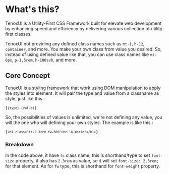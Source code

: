 
# What's this?

TenoxUI is a Utility-First CSS Framework built for elevate web development by enhancing speed and efficiency by delivering various collection of utility-first classes.

TenoxUI not providing any defined class names such as `mt-1`, `h-12`, `container`, and more. You make your own class from value you desired. So, instead of using defined value like that, you can use class names like `mt-6px`, `p-1.5rem`, `h-100svh`, and more.

## Core Concept

TenoxUI is a styling framework that work using DOM manipulation to apply
the styles into element. It will pair the type and value from a
classname as style, just like this :

<Code lang="javascript" className="my-1rem" codeOnly>{`{type}-{value}`}</Code>

So, the possibilities of values is unlimited, we're not defining any value, you will the one who will defining your own styles. The example is like this :

<Code lang="html" className="mt-1rem mb-2rem" codeOnly>{`<h1 class="fs-2.3rem fw-800">Hello World!</h1>`}</Code>

### Breakdown

In the code above, it have `fs` class name, this is shorthand/type to set `font-size` property, it also has `2.3rem` as value, so it will set `font-size: 2.3rem;` for that element. As for `fw` type, this is shorthand for `font-weight` property.